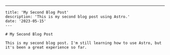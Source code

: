 ---
    title: 'My Second Blog Post'
    description: 'This is my second blog post using Astro.'
    date: '2023-05-15'
    ---

    # My Second Blog Post

    This is my second blog post. I'm still learning how to use Astro, but it's been a great experience so far.
